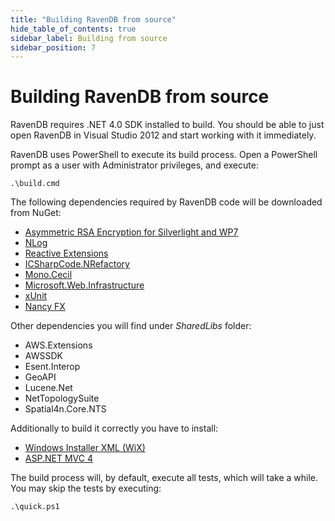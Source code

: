 ```yaml
---
title: "Building RavenDB from source"
hide_table_of_contents: true
sidebar_label: Building from source
sidebar_position: 7
---
```



# Building RavenDB from source

RavenDB requires .NET 4.0 SDK installed to build. You should be able to just open RavenDB in Visual Studio 2012 and start working with it immediately.

RavenDB uses PowerShell to execute its build process. Open a PowerShell prompt as a user with Administrator privileges, and execute:

	.\build.cmd

The following dependencies required by RavenDB code will be downloaded from NuGet:

* [Asymmetric RSA Encryption for Silverlight and WP7](https://www.nuget.org/packages/DH.Scrypt.dll/)
* [NLog](https://nlog-project.org/)
* [Reactive Extensions](https://archive.codeplex.com/?p=rx)
* [ICSharpCode.NRefactory](https://www.nuget.org/packages/ICSharpCode.NRefactory)
* [Mono.Cecil](https://www.nuget.org/packages/Mono.Cecil/)
* [Microsoft.Web.Infrastructure](https://www.nuget.org/packages/Microsoft.Web.Infrastructure/)
* [xUnit](https://github.com/xunit/xunit)
* [Nancy FX](http://nancyfx.org/)

Other dependencies you will find under _SharedLibs_ folder:

* AWS.Extensions
* AWSSDK
* Esent.Interop
* GeoAPI
* Lucene.Net
* NetTopologySuite
* Spatial4n.Core.NTS

Additionally to build it correctly you have to install:

* [Windows Installer XML (WiX)](http://wixtoolset.org/)
* [ASP.NET MVC 4](https://docs.microsoft.com/en-us/aspnet/mvc/mvc4)

The build process will, by default, execute all tests, which will take a while. You may skip the tests by executing:

    .\quick.ps1